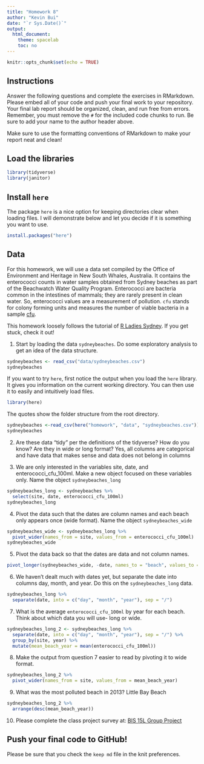 ```yaml
---
title: "Homework 8"
author: "Kevin Bui"
date: "`r Sys.Date()`"
output:
  html_document:
    theme: spacelab
    toc: no
---
```


```r
knitr::opts_chunk$set(echo = TRUE)
```

## Instructions
Answer the following questions and complete the exercises in RMarkdown. Please embed all of your code and push your final work to your repository. Your final lab report should be organized, clean, and run free from errors. Remember, you must remove the `#` for the included code chunks to run. Be sure to add your name to the author header above.  

Make sure to use the formatting conventions of RMarkdown to make your report neat and clean!  

## Load the libraries
```r
library(tidyverse)
library(janitor)
``` 

## Install `here`
The package `here` is a nice option for keeping directories clear when loading files. I will demonstrate below and let you decide if it is something you want to use.  
```r
install.packages("here")
```

## Data
For this homework, we will use a data set compiled by the Office of Environment and Heritage in New South Whales, Australia. It contains the enterococci counts in water samples obtained from Sydney beaches as part of the Beachwatch Water Quality Program. Enterococci are bacteria common in the intestines of mammals; they are rarely present in clean water. So, enterococci values are a measurement of pollution. `cfu` stands for colony forming units and measures the number of viable bacteria in a sample [cfu](https://en.wikipedia.org/wiki/Colony-forming_unit).   

This homework loosely follows the tutorial of [R Ladies Sydney](https://rladiessydney.org/). If you get stuck, check it out!  

1. Start by loading the data `sydneybeaches`. Do some exploratory analysis to get an idea of the data structure.
```r
sydneybeaches <- read_csv("data/sydneybeaches.csv")
sydneybeaches
```

If you want to try `here`, first notice the output when you load the `here` library. It gives you information on the current working directory. You can then use it to easily and intuitively load files.
```r
library(here)
```

The quotes show the folder structure from the root directory.
```r
sydneybeaches <-read_csv(here("homework", "data", "sydneybeaches.csv")) %>% clean_names()
sydneybeaches
```

2. Are these data "tidy" per the definitions of the tidyverse? How do you know? Are they in wide or long format?
Yes, all columns are categorical and have data that makes sense and data does not belong in columns

3. We are only interested in the variables site, date, and enterococci_cfu_100ml. Make a new object focused on these variables only. Name the object `sydneybeaches_long`

```r
sydneybeaches_long <- sydneybeaches %>%
  select(site, date, enterococci_cfu_100ml)
sydneybeaches_long
```


4. Pivot the data such that the dates are column names and each beach only appears once (wide format). Name the object `sydneybeaches_wide`

```r
sydneybeaches_wide <- sydneybeaches_long %>%
  pivot_wider(names_from = site, values_from = enterococci_cfu_100ml)
sydneybeaches_wide
```

5. Pivot the data back so that the dates are data and not column names.

```r
pivot_longer(sydneybeaches_wide, -date, names_to = "beach", values_to = "enterococci_cfu_100ml")
```


6. We haven't dealt much with dates yet, but separate the date into columns day, month, and year. Do this on the `sydneybeaches_long` data.

```r
sydneybeaches_long %>%
  separate(date, into = c("day", "month", "year"), sep = "/")
```

7. What is the average `enterococci_cfu_100ml` by year for each beach. Think about which data you will use- long or wide.

```r
sydneybeaches_long_2 <- sydneybeaches_long %>%
  separate(date, into = c("day", "month", "year"), sep = "/") %>%
  group_by(site, year) %>%
  mutate(mean_beach_year = mean(enterococci_cfu_100ml))

``` 


8. Make the output from question 7 easier to read by pivoting it to wide format.

```r
sydneybeaches_long_2 %>%
  pivot_wider(names_from = site, values_from = mean_beach_year)
```


9. What was the most polluted beach in 2013?
Little Bay Beach

```r
sydneybeaches_long_2 %>%
  arrange(desc(mean_beach_year))
```

10. Please complete the class project survey at: [BIS 15L Group Project](https://forms.gle/H2j69Z3ZtbLH3efW6)

## Push your final code to GitHub!
Please be sure that you check the `keep md` file in the knit preferences.   